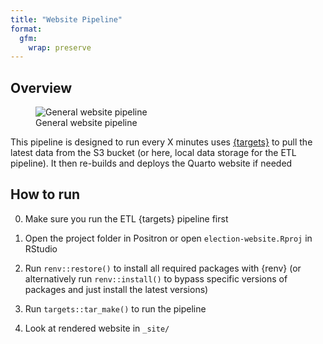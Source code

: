 ```yaml
---
title: "Website Pipeline"
format: 
  gfm: 
    wrap: preserve
---
```



## Overview

![General website pipeline](img/slide-flow-2.png)

This pipeline is designed to run every X minutes uses [{targets}](https://books.ropensci.org/targets/) to pull the latest data from the S3 bucket (or here, local data storage for the ETL pipeline). It then re-builds and deploys the Quarto website if needed

## How to run

0. Make sure you run the ETL {targets} pipeline first

1. Open the project folder in Positron or open `election-website.Rproj` in RStudio

2. Run `renv::restore()` to install all required packages with {renv} (or alternatively run `renv::install()` to bypass specific versions of packages and just install the latest versions)

3. Run `targets::tar_make()` to run the pipeline

4. Look at rendered website in `_site/`
